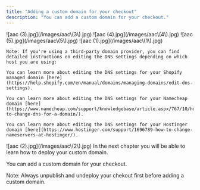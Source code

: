 ```yaml
---
title: "Adding a custom domain for your checkout"
description: "You can add a custom domain for your checkout."
---
```


<Steps>
  <Step title="Select your desired store under Stores.">
    ![aac (3).jpg](/images/aac\(3\).jpg)
  </Step>
  <Step title="Select Checkout and click on Advanced. Then click on Domains. Enter your desired domain for example checkout.yourstoredomain.com. Then click on Add.">
    ![aac (4).jpg](/images/aac\(4\).jpg)
  </Step>
  <Step title="Your checkout domain will appear below and you will be able to see instructions for your DNS settings. Click on Show to see it.">
    ![aac (5).jpg](/images/aac\(5\).jpg)
  </Step>
  <Step title="Go to your domain host and edit your domain DNS settings with the instructions shown on your Apptics Admin pannel to add the CNAME and TXT records.">
    ![aac (1).jpg](/images/aac\(1\).jpg)

    Note: If you're using a third-party domain provider, you can find detailed instructions on editing the DNS settings depending on which host you are using:

    You can learn more about editing the DNS settings for your Shopify managed domain [here](https://help.shopify.com/en/manual/domains/managing-domains/edit-dns-settings).

    You can learn more about editing the DNS settings for your Namecheap domain [here](https://www.namecheap.com/support/knowledgebase/article.aspx/767/10/how-to-change-dns-for-a-domain/).

    You can learn more about editing the DNS settings for your Hostinger domain [here](https://www.hostinger.com/support/1696789-how-to-change-nameservers-at-hostinger/).
  </Step>
  <Step title="Once you are done with editing the DNS settings with your domain provider, go back to Apptics Admin panel to check the status of your custom domain. If the status is still Pending, you can click on Refresh.">
    ![aac (2).jpg](/images/aac\(2\).jpg)
  </Step>
  <Step title="Once the status shows as Valid configuration, it means your checkout custom domain has been successfully configured.">
    In the next chapter you will be able to learn how to deploy your custom domain.
  </Step>
</Steps>

You can add a custom domain for your checkout.

Note: Always unpublish and undeploy your chekout first before adding a custom domain.